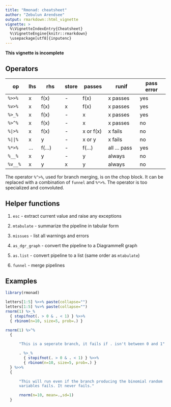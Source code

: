```yaml
---
title: "Rmonad: cheatsheet"
author: "Zebulun Arendsee"
output: rmarkdown::html_vignette
vignette: >
  %\VignetteIndexEntry{Cheatsheet}
  %\VignetteEngine{knitr::rmarkdown}
  \usepackage[utf8]{inputenc}
---
```


**This vignette is incomplete**

## Operators

 op      | lhs | rhs      | store | passes    | runif        | pass error
 ------- | --- | -------- | ----- | --------- | -----------  | ----------
 `%>>%`  | x   | f(x)     | -     | f(x)      | x passes     | yes
 `%v>%`  | x   | f(x)     | x     | f(x)      | x passes     | yes
 `%>_%`  | x   | f(x)     | -     | x         | x passes     | yes
 `%>^%`  | x   | f(x)     | -     | x         | x passes     | no
 `%|>%`  | x   | f(x)     | -     | x or f(x) | x fails      | no
 `%||%`  | x   | y        | -     | x or y    | x fails      | no
 `%*>%`  | ... | f(...)   | -     | f(...)    | all ... pass | yes
 `%__%`  | x   | y        | -     | y         | always       | no
 `%v__%` | x   | y        | x     | y         | always       | no

The operator `%^>%`, used for branch merging, is on the chop block. It can be
replaced with a combination of `funnel` and `%*>%`. The operator is too
specialized and convoluted.


## Helper functions

 1. `esc` - extract current value and raise any exceptions

 2. `mtabulate` - summarize the pipeline in tabular form

 3. `missues` - list all warnings and errors

 4. `as_dgr_graph` - convert the pipeline to a DiagrammeR graph

 5. `as.list` - convert pipeline to a list (same order as `mtabulate`)

 6. `funnel` - merge pipelines

## Examples

```r
library(rmonad)

letters[1:5] %>>% paste(collapse="")
letters[1:5] %v>% paste(collapse="")
rnorm(1) %>_%
  { stopifnot(. > 0 & . < 1) } %>>%
  { rbinom(n=10, size=5, prob=.) } 

rnorm(1) %>^%
  {

      "This is a seperate branch, it fails if . isn't between 0 and 1"

      . %>_%
        { stopifnot(. > 0 & . < 1) } %>>%
        { rbinom(n=10, size=5, prob=.) } 
  } %>>%
  {

      "This will run even if the branch producing the binomial random
      variables fails. It never fails."

      rnorm(n=10, mean=.,sd=1)
  }
```
